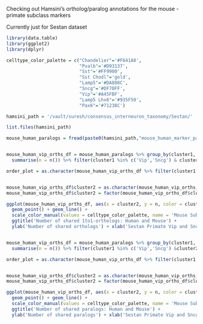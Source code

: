 
Checking out Hamsini's ortholog/paralog annotations for the mouse - primate subclass markers


Currently just for Sestan dataset

```r

library(data.table)
library(ggplot2)
library(dplyr)
```

```r
celltype_color_palette = c("Chandelier"='#F641A8', 
                           "Pvalb"='#D93137', 
                           "Sst"='#FF9900', 
                           "Sst Chodl"='gold', 
                           "Lamp5"='#DA808C',
                           "Sncg"='#DF70FF',
                           "Vip"='#A45FBF', 
                           "Lamp5 Lhx6"='#935F50',
                           "Pax6"='#71238C')


```


```r

hamsini_path = '/vault/suresh/consensus_interneuron_taxonomy/Sestan/'

list.files(hamsini_path)

```


```r
mouse_human_paralogs = fread(paste0(hamsini_path,"mouse_human_marker_paralogs_list.csv" ))


mouse_human_vip_orths_df = mouse_human_paralogs %>% group_by(cluster1, cluster2, homology_type) %>% 
  summarise(n = n()) %>% filter(cluster1 %in% c('Vip','Sncg') & cluster2 %in% c(4,9,10,12,17,19) & homology_type == 'ortholog_one2one')

order_plot = as.character(mouse_human_vip_orths_df %>% filter(cluster1 == 'Vip') %>% arrange(desc(n)) %>% pull(cluster2))


mouse_human_vip_orths_df$cluster2 = as.character(mouse_human_vip_orths_df$cluster2)
mouse_human_vip_orths_df$cluster2 = factor(mouse_human_vip_orths_df$cluster2, levels = order_plot)

ggplot(mouse_human_vip_orths_df, aes(x = cluster2, y = n, color = cluster1, group = cluster1)) + 
  geom_point() + geom_line() +
  scale_color_manual(values = celltype_color_palette, name = 'Mouse Subclass') +
  ggtitle('Number of shared 1to1-orthologs: Human and Mouse') +
  ylab('Number of shared orthologs') + xlab('Sestan Primate Vip and Sncg clusters')


mouse_human_vip_orths_df = mouse_human_paralogs %>% group_by(cluster1, cluster2, homology_type) %>% 
  summarise(n = n()) %>% filter(cluster1 %in% c('Vip','Sncg') &cluster2 %in% c(4,9,10,12,17,19) & homology_type == 'other_paralog')

order_plot = as.character(mouse_human_vip_orths_df %>% filter(cluster1 == 'Vip') %>% arrange(desc(n)) %>% pull(cluster2))


mouse_human_vip_orths_df$cluster2 = as.character(mouse_human_vip_orths_df$cluster2)
mouse_human_vip_orths_df$cluster2 = factor(mouse_human_vip_orths_df$cluster2, levels = order_plot)

ggplot(mouse_human_vip_orths_df, aes(x = cluster2, y = n, color = cluster1, group = cluster1)) + 
  geom_point() + geom_line() +
  scale_color_manual(values = celltype_color_palette, name = 'Mouse Subclass') +
  ggtitle('Number of shared paralogs: Human and Mouse') +
  ylab('Number of shared paralogs') + xlab('Sestan Primate Vip and Sncg clusters')


```

































